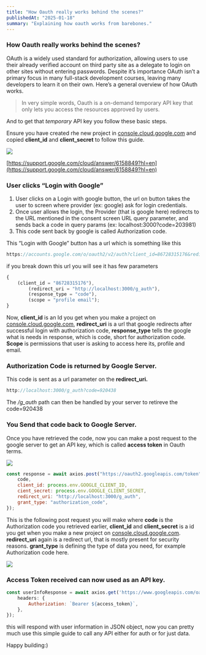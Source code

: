 ```yaml
---
title: "How Oauth really works behind the scenes?"
publishedAt: "2025-01-18"
summary: "Explaining how oauth works from barebones."
---
```


### **How Oauth really works behind the scenes?**

OAuth is a widely used standard for authorization, allowing users to use their already verified account on third party site as a delegate to login on other sites without entering passwords. Despite it’s importance OAuth isn’t a primary focus in many full-stack development courses, leaving many developers to learn it on their own. Here’s a general overview of how OAuth works.

> In very simple words, Oauth is a on-demand temporary API key that only lets you access the resources approved by users.

And to get that _temporary_ API key you follow these basic steps.

Ensure you have created rhe new project in [console.cloud.google.com](https://console.cloud.google.com/) and copied **client_id** and **client_secret** to follow this guide.

![](https://cdn-images-1.medium.com/max/900/1*xxK7JSmMS0tSr-3t48Ye8A.png)

[https://support.google.com/cloud/answer/6158849?hl=en](https://support.google.com/cloud/answer/6158849?hl=en)

### User clicks “Login with Google”

1.  User clicks on a Login with google button, the url on button takes the user to screen where provider (ex: google) ask for login credentials.
2.  Once user allows the login, the Provider (that is google here) redirects to the URL mentioned in the consent screen URL query parameter, and sends back a code in query params (ex: localhost:3000?code=203981)
3.  This code sent back by google is called Authorization code.

This “Login with Google” button has a url which is something like this

```js
https://accounts.google.com/o/oauth2/v2/auth?client_id=86728315176&redirect_uri=http://localhost:3000/g_auth&response_type=code&scope=profile email
```

if you break down this url you will see it has few parameters

```js
{
    (client_id = "86728315176"),
        (redirect_uri = "http://localhost:3000/g_auth"),
        (response_type = "code"),
        (scope = "profile email");
}
```

Now, **client_id** is an Id you get when you make a project on [console.cloud.google.com](https://console.cloud.google.com/), **redirect_uri** is a url that google redirects after successful login with authorization code, **response_type** tells the google what is needs in response, which is code, short for authorization code. **Scope** is permissions that user is asking to access here its, profile and email.

### Authorization Code is returned by Google Server.

This code is sent as a url parameter on the **redirect_uri.**

```js
http://localhost:3000/g_auth?code=920438
```

The _/g_auth_ path can then be handled by your server to retireve the code=920438

### You Send that code back to Google Server.

Once you have retrieved the code, now you can make a post request to the google server to get an API key, which is called **access token** in Oauth terms.

![](https://cdn-images-1.medium.com/max/900/1*YQmi3o-UZ51bej5tW6j9mQ.jpeg)

```js
const response = await axios.post("https://oauth2.googleapis.com/token", {
    code,
    client_id: process.env.GOOGLE_CLIENT_ID,
    cient_secret: process.env.GOOGLE_CLIENT_SECRET,
    redirect_uri: "http://localhost:3000/g_auth",
    grant_type: "authorization_code",
});
```

This is the following post request you will make where **code** is the Authorization code you retrieved earlier, **client_id** and **client_secret** is a id you get when you make a new project on [console.cloud.google.com](https://console.cloud.google.com/). **redirect_uri** again is a redirect url, that is mostly present for security reasons. **grant_type** is defining the type of data you need, for example Authorization code here.

![](https://cdn-images-1.medium.com/max/900/1*YQmi3o-UZ51bej5tW6j9mQ.jpeg)

### Access Token received can now used as an API key.

```js
const userInfoResponse = await axios.get('https://www.googleapis.com/oauth2/v2/userinfo',
    headers: {
        Authorization: `Bearer ${access_token}`,
    },
});
```

this will respond with user information in JSON object, now you can pretty much use this simple guide to call any API either for auth or for just data.

Happy building:)

